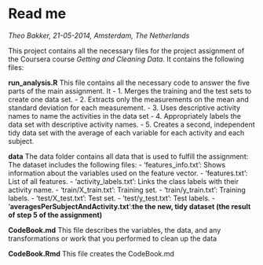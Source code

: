 Read me
========================================================
*Theo Bakker, 21-05-2014, Amsterdam, The Netherlands*

This project contains all the necessary files for the project assignment of the Coursera course *Getting and Cleaning Data*. It contains the following files:

**run_analysis.R** This file contains all the necessary code to answer the five parts of the main assignment. It
- 1. Merges the training and the test sets to create one data set.
- 2. Extracts only the measurements on the mean and standard deviation for each measurement. 
- 3. Uses descriptive activity names to name the activities in the data set
- 4. Appropriately labels the data set with descriptive activity names. 
- 5. Creates a second, independent tidy data set with the average of each variable for each activity and each subject. 

**data** The data folder contains all data that is used to fulfill the assignment:
The dataset includes the following files:
- 'features_info.txt': Shows information about the variables used on the feature vector.
- 'features.txt': List of all features.
- 'activity_labels.txt': Links the class labels with their activity name.
- 'train/X_train.txt': Training set.
- 'train/y_train.txt': Training labels.
- 'test/X_test.txt': Test set.
- 'test/y_test.txt': Test labels.
- '**averagesPerSubjectAndActivity.txt**':**the the new, tidy dataset (the result of step 5 of the assignment)** 

**CodeBook.md** This file describes the variables, the data, and any transformations or work that you performed to clean up the data

**CodeBook.Rmd** This file creates the CodeBook.md